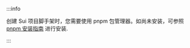 :::info

创建 Sui 项目脚手架时，您需要使用 pnpm 包管理器。如尚未安装，可参照 [pnpm 安装指南](https://pnpm.io/installation) 进行安装.

:::